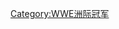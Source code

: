 {{Navbox
|name  = WWE洲际冠军
|title = [[WWE洲際冠軍]]
|state = {{{state|autocollapse}}}
|listclass = hlist
|group1=1970年代
|list1 =
*[[派特·派特森]]
|group2=1980年代
|list2 =
*{{tsl|en|Ken Patera|肯·帕德拉}}
*[[裴卓·莫蕊爾]]
*{{tsl|en|Don Muraco|唐·穆拉科}}
*[[提托·桑塔那]]
*[[格雷格·瓦倫丁]]
*[[蘭迪·沙瓦吉|蘭迪·沙瓦吉]]
*[[瑞奇·斯廷博特]]
*{{tsl|en|The Honky Tonk Man|夜店琴手}}
*[[終極戰士 (摔角手)|终极战士]]
*{{tsl|en|Rick Rude|瑞克·路德}}
|group3=1990年代
|list3 =
*[[柯爾提·漢尼格|完美先生]]
*{{tsl|en|Kerry Von Erich|凯里·埃里希|德州龙卷风}}
*[[布雷特·哈特]]
*{{tsl|en|Jacques Rougeau|雅克·鲁高|骑警}}
*[[羅迪·派珀]]
*[[英國牛頭犬]]
*[[尚恩·麥可]]
*{{tsl|en|Marty Jannetty|马蒂·詹妮蒂}}
*[[史考特·霍爾]]
*[[凱文·奈許|迪塞尔]]
*[[傑夫·賈勒特]]
*{{tsl|en|Dean Douglas|迪恩·道格拉斯}}
*[[達斯汀·羅茲|金粉人]]
*{{tsl|en|Ahmed Johnson|穆罕默德·约翰逊}}
*{{tsl|en|Marc Mero|马克·梅罗}}
*[[Triple H (摔角手)|亨特·赫斯特·赫尔姆斯利/Triple H]]
*[[狄維·莊遜|巨石]]
*[[歐文·哈特]]
*[[冷石·史蒂夫·奧斯汀]]
*{{tsl|en|Ken Shamrock|肯·歇洛克}}
*{{tsl|en|Val Venis|瓦尔·韦尼斯}}
*[[洛德·道格]]
*{{tsl|en|The Godfather (wrestler)|教父 (摔角手)|教父}}
*[[Edge (摔角手)|艾吉]]
*{{tsl|en|D'Lo Brown|迪洛·布朗}}
*[[柴娜]]
*[[克里斯·傑利可]]
|group4=2000年代
|list4 =
*[[寇特·安格]]
*[[克里斯·班瓦]]
*{{tsl|en|Rikishi (wrestler)|里克希}}
*[[艾迪·葛雷洛]]
*[[比利·剛恩]]
*[[傑夫·哈迪]]
*[[肯恩 (摔角手)|肯恩]]
*{{tsl|en|Matt Bloom|马特·布鲁姆|阿尔伯特}}
*{{tsl|en|Lance Storm|兰斯·斯通}}
*[[基斯頓]]
*{{tsl|en|Test (wrestler)|特斯特}}
*[[威廉·瑞格]]
*[[羅伯·凡·達姆]]
*[[布克·T]]
*[[蘭迪·歐頓]]
*{{tsl|en|Shelton Benjamin|谢尔顿·本杰明}}
*{{tsl|en|Carly Colón|卡利托}}
*[[瑞克·福萊爾]]
*[[約翰·莫里森]]
*[[Umaga|乌玛加]]
*[[桑提諾·馬瑞拉]]
*[[科菲·京斯頓]]
*[[CM Punk|CM朋克]]
*[[約翰·萊菲爾德]]
*[[雷·密斯特里歐]]
*[[祖魯·麥金泰爾]]
|group5=2010年代
|list5 =
*[[多夫·錫格勒]]
*[[韋德·貝瑞特]] 
*[[伊斯基爾·傑克森]]
*[[寇帝·羅茲]]
*[[Big Show|大秀哥]]
*[[米茲]] 
*[[柯爾提斯·艾克賽爾]]
*[[Big E|大E·兰斯顿]]（现任）
*[[盧克·哈波爾]] 
*[[丹尼爾·布萊恩]]
*[[萊鋇克]] 
*[[凱文·歐文斯]]
*[[喬恩·莫克斯雷]]
*[[塞克·萊德]]
*[[羅曼·瑞恩斯]]
*[[賽特·羅林斯]]
*[[鮑比·萊士利]]
*[[芬恩·貝勒]] 
*[[中邑真輔]]
|group6=2020年代
|list6 =
*[[布勞恩·史卓曼]]
*{{tsl|en|Sami Zayn|萨米·赞恩}}
*[[A·J·史泰爾斯]]
*{{tsl|en|Apollo Crews|阿波罗·克鲁斯}}
}}<noinclude>
{{collapsible option}}
[[Category:WWE洲际冠军| ]]
</noinclude>
<includeonly>[[Category:WWE洲际冠军]]</includeonly>